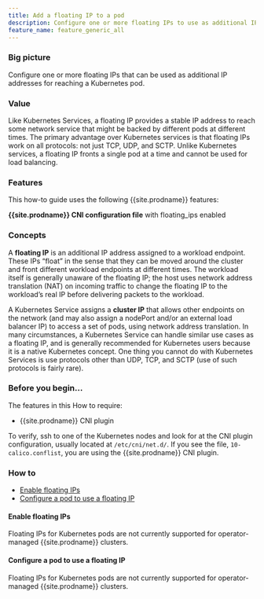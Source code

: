 ```yaml
---
title: Add a floating IP to a pod
description: Configure one or more floating IPs to use as additional IP addresses for reaching a Kubernetes pod.
feature_name: feature_generic_all
---
```


### Big picture

Configure one or more floating IPs that can be used as additional IP addresses for reaching a Kubernetes pod.

### Value

Like Kubernetes Services, a floating IP provides a stable IP address to reach some network service that might be backed by different pods at different times.  The primary advantage over Kubernetes services is that floating IPs work on all protocols: not just TCP, UDP, and SCTP.  Unlike Kubernetes services, a floating IP fronts a single pod at a time and cannot be used for load balancing.

### Features

This how-to guide uses the following {{site.prodname}} features: 

**{{site.prodname}} CNI configuration file** with floating_ips enabled

### Concepts

A **floating IP** is an additional IP address assigned to a workload endpoint. These IPs “float” in the sense that they can be moved around the cluster and front different workload endpoints at different times.  The workload itself is generally unaware of the floating IP; the host uses network address translation (NAT) on incoming traffic to change the floating IP to the workload’s real IP before delivering packets to the workload.

A Kubernetes Service assigns a **cluster IP** that allows other endpoints on the network (and may also assign a nodePort and/or an external load balancer IP) to access a set of pods, using network address translation. In many circumstances, a Kubernetes Service can handle similar use cases as a floating IP, and is generally recommended for Kubernetes users because it is a native Kubernetes concept.  One thing you cannot do with Kubernetes Services is use protocols other than UDP, TCP, and SCTP (use of such protocols is fairly rare).

### Before you begin...

The features in this How to require: 

- {{site.prodname}} CNI plugin

To verify, ssh to one of the Kubernetes nodes and look for at the CNI plugin configuration, usually located at `/etc/cni/net.d/`.  If you see the file, `10-calico.conflist`, you are using the {{site.prodname}} CNI plugin. 

### How to

- [Enable floating IPs](#enable-floating-ips)
- [Configure a pod to use a floating IP](#configure-a-pod-to-use-a-floating-ip)

#### Enable floating IPs

Floating IPs for Kubernetes pods are not currently supported for operator-managed {{site.prodname}} clusters.

#### Configure a pod to use a floating IP

Floating IPs for Kubernetes pods are not currently supported for operator-managed {{site.prodname}} clusters.
